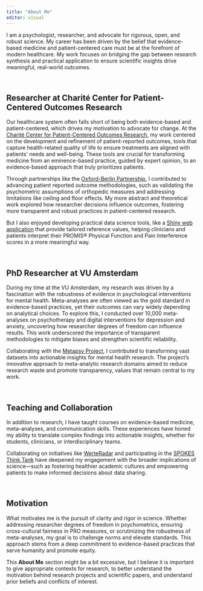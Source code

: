 ```yaml
---
title: "About Me"
editor: visual
---
```


I am a psychologist, researcher, and advocate for rigorous, open, and robust science. My career has been driven by the belief that evidence-based medicine and patient-centered care must be at the forefront of modern healthcare. My work focuses on bridging the gap between research synthesis and practical application to ensure scientific insights drive meaningful, real-world outcomes.

<br>

## Researcher at Charité Center for Patient-Centered Outcomes Research

Our healthcare system often falls short of being both evidence-based and patient-centered, which drives my motivation to advocate for change. At the [Charité Center for Patient-Centered Outcomes Research](https://cpcor.charite.de/en/), my work centered on the development and refinement of patient-reported outcomes, tools that capture health-related quality of life to ensure treatments are aligned with patients' needs and well-being. These tools are crucial for transforming medicine from an eminence-based practice, guided by expert opinion, to an evidence-based approach that truly prioritizes patients.

Through partnerships like the [Oxford-Berlin Partnership](https://www.ndorms.ox.ac.uk/research/the-oxford-berlin-partnership-for-enhancing-measurement-in-clinical-trials), I contributed to advancing patient reported outcome methodologies, such as validating the psychometric assumptions of orthopedic measures and addressing limitations like ceiling and floor effects. My more abstract and theoretical work explored how researcher decisions influence outcomes, fostering more transparent and robust practices in patient-centered research.

But I also enjoyed developing practical data science tools, like a [Shiny web application](https://journals.lww.com/clinorthop/fulltext/2024/02000/how_are_age,_gender,_and_country_differences.9.aspx) that provide tailored reference values, helping clinicians and patients interpret their PROMIS® Physical Function and Pain Interference scores in a more meaningful way.

<br>

## PhD Researcher at VU Amsterdam

During my time at the VU Amsterdam, my research was driven by a fascination with the robustness of evidence in psychological interventions for mental health. Meta-analyses are often viewed as the gold standard in evidence-based practices, yet their outcomes can vary widely depending on analytical choices. To explore this, I conducted over 10,000 meta-analyses on psychotherapy and digital interventions for depression and anxiety, uncovering how researcher degrees of freedom can influence results. This work underscored the importance of transparent methodologies to mitigate biases and strengthen scientific reliability.

Collaborating with the [Metapsy Project](https://www.metapsy.org/), I contributed to transforming vast datasets into actionable insights for mental health research. The project's innovative approach to meta-analytic research domains aimed to reduce research waste and promote transparency, values that remain central to my work.

<br>

## Teaching and Collaboration

In addition to research, I have taught courses on evidence-based medicine, meta-analyses, and communication skills. These experiences have honed my ability to translate complex findings into actionable insights, whether for students, clinicians, or interdisciplinary teams.

Collaborating on initiatives like [WerteRadar](https://werteradar.org/) and participating in the [SPOKES Think Tank](https://www.bihealth.org/en/translation/innovation-enabler/quest-center/projects/project/spokes-think-tank) have deepened my engagement with the broader implications of science—such as fostering healthier academic cultures and empowering patients to make informed decisions about data sharing.

<br>

## Motivation

What motivates me is the pursuit of clarity and rigor in science. Whether addressing researcher degrees of freedom in psychometrics, ensuring cross-cultural fairness in PRO measures, or scrutinizing the robustness of meta-analyses, my goal is to challenge norms and elevate standards. This approach stems from a deep commitment to evidence-based practices that serve humanity and promote equity.

This **About Me** section might be a bit excessive, but I believe it is important to give appropriate contexts for research, to better understand the motivation behind research projects and scientific papers, and understand prior beliefs and conflicts of interest.

<br>
